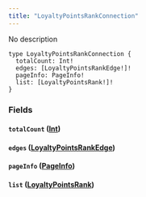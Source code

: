 ```yaml
---
title: "LoyaltyPointsRankConnection"
---
```


No description

```
type LoyaltyPointsRankConnection {
  totalCount: Int!
  edges: [LoyaltyPointsRankEdge!]!
  pageInfo: PageInfo!
  list: [LoyaltyPointsRank!]!
}

```

### Fields[](#fields "Direct link to heading")

#### `totalCount` ([Int](/developer/graphql-api/references/scalars/int))[](#totalcount-int "Direct link to heading")

#### `edges` ([LoyaltyPointsRankEdge](/developer/graphql-api/references/objects/loyalty-points-rank-edge))[](#edges-loyaltypointsrankedge "Direct link to heading")

#### `pageInfo` ([PageInfo](/developer/graphql-api/references/objects/page-info))[](#pageinfo-pageinfo "Direct link to heading")

#### `list` ([LoyaltyPointsRank](/developer/graphql-api/references/objects/loyalty-points-rank))[](#list-loyaltypointsrank "Direct link to heading")